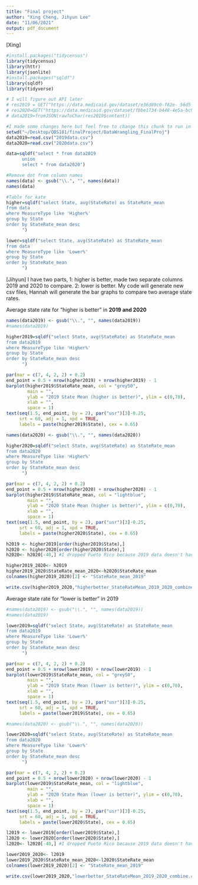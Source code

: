 ```yaml
---
title: "Final project"
author: "Xing Cheng, Jihyun Lee"
date: "11/06/2021"
output: pdf_document
---
```


[Xing]
```r
#install.packages("tidycensus")
library(tidycensus)
library(httr) 
library(jsonlite)
#install.packages("sqldf")
library(sqldf)
library(tidyverse)
```

```r
# I will figure out API later
# res2019 = GET("https://data.medicaid.gov/dataset/e36d89c0-f62e- 56d5-bc7e-b0adf89262b8")
# res2020=GET("https://data.medicaid.gov/dataset/fbbe1734-b448-4e5a-bc94-3f8688534741")
# data2019=fromJSON(rawToChar(res2019$content))

```



```r
#I made some changes here but feel free to change this chunk to run in your computer
setwd("~/Desktop/QBS181/finalProject/DataWrangling_FinalProj")
data2019=read.csv("2019data.csv")
data2020=read.csv("2020data.csv")

data=sqldf("select * from data2019
      union
      select * from data2020")

```

```r
#Remove dot from column names
names(data) <- gsub("\\.", "", names(data))
names(data)
```


```r
#Table for kate
higher=sqldf("select State, avg(StateRate) as StateRate_mean
from data
where MeasureType like 'Higher%'
group by State
order by StateRate_mean desc
      ")

lower=sqldf("select State, avg(StateRate) as StateRate_mean
from data
where MeasureType like 'Lower%'
group by State
order by StateRate_mean 
      ")
```


[Jihyun]
I have two parts, 1: higher is better, made two separate columns 2019 and 2020 to compare. 2: lower is better. 
My code will generate new csv files, Hannah will generate the bar graphs to compare two average state rates.

Average state rate for "higher is better" in **2019 and 2020**
```r
names(data2019) <- gsub("\\.", "", names(data2019))
#names(data2019)

higher2019=sqldf("select State, avg(StateRate) as StateRate_mean
from data2019
where MeasureType like 'Higher%'
group by State
order by StateRate_mean desc
      ")

par(mar = c(7, 4, 2, 2) + 0.2)
end_point = 0.5 + nrow(higher2019) + nrow(higher2019) - 1
barplot(higher2019$StateRate_mean, col = "grey50", 
        main = "",
        ylab = "2019 State Mean (higher is better)", ylim = c(0,70),
        xlab = "",
        space = 1)
text(seq(1.5, end_point, by = 2), par("usr")[3]-0.25, 
     srt = 60, adj = 1, xpd = TRUE,
     labels = paste(higher2019$State), cex = 0.65)

names(data2020) <- gsub("\\.", "", names(data2020))

higher2020=sqldf("select State, avg(StateRate) as StateRate_mean
from data2020
where MeasureType like 'Higher%'
group by State
order by StateRate_mean desc
      ")

par(mar = c(7, 4, 2, 2) + 0.2)
end_point = 0.5 + nrow(higher2020) + nrow(higher2020) - 1
barplot(higher2019$StateRate_mean, col = "lightblue", 
        main = "",
        ylab = "2020 State Mean (higher is better)", ylim = c(0,70),
        xlab = "",
        space = 1)
text(seq(1.5, end_point, by = 2), par("usr")[3]-0.25, 
     srt = 60, adj = 1, xpd = TRUE,
     labels = paste(higher2020$State), cex = 0.65)

h2019 <- higher2019[order(higher2019$State),]
h2020 <- higher2020[order(higher2020$State),]
h2020<- h2020[-40,] #I dropped Pueto Rico because 2019 data doesn't have Pueto Rico.

higher2019_2020<- h2019
higher2019_2020$StateRate_mean_2020<-h2020$StateRate_mean
colnames(higher2019_2020)[2] <- "StateRate_mean_2019"

write.csv(higher2019_2020,"higherbetter_StateRateMean_2019_2020_combine.csv", row.names = FALSE)


```

Average state rate for "lower is better" in 2019
```r
#names(data2019) <- gsub("\\.", "", names(data2019))
#names(data2019)

lower2019=sqldf("select State, avg(StateRate) as StateRate_mean
from data2019
where MeasureType like 'Lower%'
group by State
order by StateRate_mean desc
      ")

par(mar = c(7, 4, 2, 2) + 0.2)
end_point = 0.5 + nrow(lower2019) + nrow(lower2019) - 1
barplot(lower2019$StateRate_mean, col = "grey50", 
        main = "",
        ylab = "2019 State Mean (lower is better)", ylim = c(0,70),
        xlab = "",
        space = 1)
text(seq(1.5, end_point, by = 2), par("usr")[3]-0.25, 
     srt = 60, adj = 1, xpd = TRUE,
     labels = paste(lower2019$State), cex = 0.65)

#names(data2020) <- gsub("\\.", "", names(data2020))

lower2020=sqldf("select State, avg(StateRate) as StateRate_mean
from data2020
where MeasureType like 'Lower%'
group by State
order by StateRate_mean desc
      ")

par(mar = c(7, 4, 2, 2) + 0.2)
end_point = 0.5 + nrow(lower2020) + nrow(lower2020) - 1
barplot(lower2019$StateRate_mean, col = "lightblue", 
        main = "",
        ylab = "2020 State Mean (lower is better)", ylim = c(0,70),
        xlab = "",
        space = 1)
text(seq(1.5, end_point, by = 2), par("usr")[3]-0.25, 
     srt = 60, adj = 1, xpd = TRUE,
     labels = paste(lower2020$State), cex = 0.65)

l2019 <- lower2019[order(lower2019$State),]
l2020 <- lower2020[order(lower2020$State),]
l2020<- l2020[-40,] #I dropped Pueto Rico because 2019 data doesn't have Pueto Rico.

lower2019_2020<- l2019
lower2019_2020$StateRate_mean_2020<-l2020$StateRate_mean
colnames(lower2019_2020)[2] <- "StateRate_mean_2019"

write.csv(lower2019_2020,"lowerbetter_StateRateMean_2019_2020_combine.csv", row.names = FALSE)


```